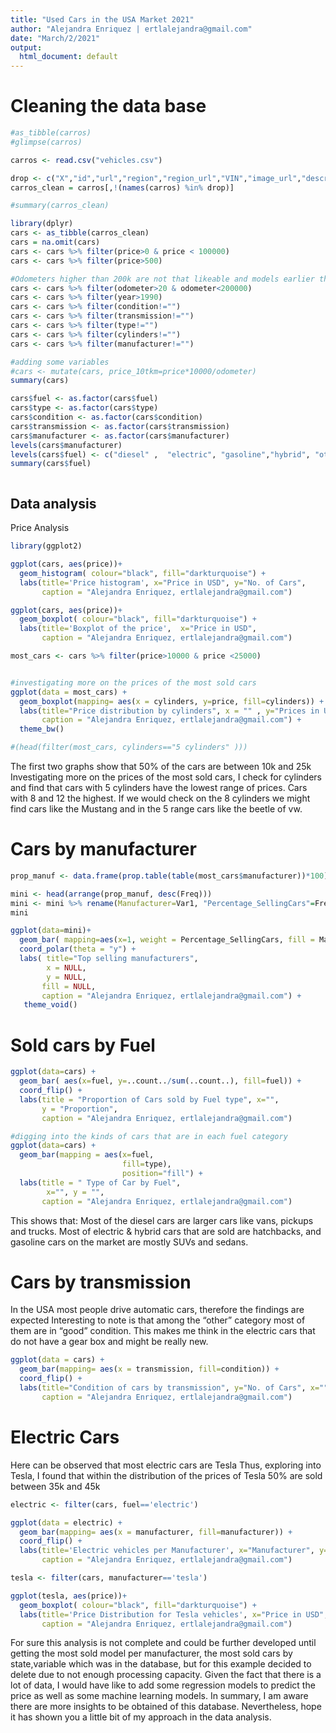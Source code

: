 ```yaml
---
title: "Used Cars in the USA Market 2021"
author: "Alejandra Enriquez | ertlalejandra@gmail.com"
date: "March/2/2021"
output:
  html_document: default
---
```

# Cleaning the data base
```r
#as_tibble(carros)
#glimpse(carros)

carros <- read.csv("vehicles.csv")

drop <- c("X","id","url","region","region_url","VIN","image_url","description","state","lat","long","posting_date")
carros_clean = carros[,!(names(carros) %in% drop)]

#summary(carros_clean)
```

```r
library(dplyr)
cars <- as_tibble(carros_clean)
cars = na.omit(cars)
cars <- cars %>% filter(price>0 & price < 100000)
cars <- cars %>% filter(price>500)

#Odometers higher than 200k are not that likeable and models earlier than 1990 may not be good observations for a robust prediction, thus I removed them.
cars <- cars %>% filter(odometer>20 & odometer<200000)
cars <- cars %>% filter(year>1990)
cars <- cars %>% filter(condition!="")
cars <- cars %>% filter(transmission!="")
cars <- cars %>% filter(type!="")
cars <- cars %>% filter(cylinders!="")
cars <- cars %>% filter(manufacturer!="")

#adding some variables
#cars <- mutate(cars, price_10tkm=price*10000/odometer)
summary(cars)

cars$fuel <- as.factor(cars$fuel)
cars$type <- as.factor(cars$type)
cars$condition <- as.factor(cars$condition)
cars$transmission <- as.factor(cars$transmission)
cars$manufacturer <- as.factor(cars$manufacturer)
levels(cars$manufacturer)
levels(cars$fuel) <- c("diesel" ,  "electric", "gasoline","hybrid", "other")
summary(cars$fuel)



```

## Data analysis

Price Analysis
```r
library(ggplot2)

ggplot(cars, aes(price))+
  geom_histogram( colour="black", fill="darkturquoise") +
  labs(title='Price histogram', x="Price in USD", y="No. of Cars", 
       caption = "Alejandra Enriquez, ertlalejandra@gmail.com")

ggplot(cars, aes(price))+
  geom_boxplot( colour="black", fill="darkturquoise") +
  labs(title='Boxplot of the price',  x="Price in USD",
       caption = "Alejandra Enriquez, ertlalejandra@gmail.com")

most_cars <- cars %>% filter(price>10000 & price <25000)


#investigating more on the prices of the most sold cars
ggplot(data = most_cars) + 
  geom_boxplot(mapping= aes(x = cylinders, y=price, fill=cylinders)) +
  labs(title="Price distribution by cylinders", x = "" , y="Prices in USD",
       caption = "Alejandra Enriquez, ertlalejandra@gmail.com") +
  theme_bw()

#(head(filter(most_cars, cylinders=="5 cylinders" )))

```
The first two graphs show that 50% of the cars are between 10k and 25k 
Investigating more on the prices of the most sold cars, I check for cylinders and find that cars with 5 cylinders have the lowest range of prices. Cars with 8 and 12 the highest.
If we would check on the 8 cylinders we might find cars like the Mustang and in the 5 range cars like the beetle of vw. 

# Cars by manufacturer
```r

prop_manuf <- data.frame(prop.table(table(most_cars$manufacturer))*100)

mini <- head(arrange(prop_manuf, desc(Freq)))
mini <- mini %>% rename(Manufacturer=Var1, "Percentage_SellingCars"=Freq)
mini

ggplot(data=mini)+
  geom_bar( mapping=aes(x=1, weight = Percentage_SellingCars, fill = Manufacturer))+
  coord_polar(theta = "y") +
  labs( title="Top selling manufacturers",
        x = NULL,
        y = NULL,
       fill = NULL,
       caption = "Alejandra Enriquez, ertlalejandra@gmail.com") +
   theme_void() 

```
# Sold cars by Fuel
```r

ggplot(data=cars) +
  geom_bar( aes(x=fuel, y=..count../sum(..count..), fill=fuel)) +
  coord_flip() +
  labs(title = "Proportion of Cars sold by Fuel type", x="", 
       y = "Proportion",
       caption = "Alejandra Enriquez, ertlalejandra@gmail.com") 

#digging into the kinds of cars that are in each fuel category
ggplot(data=cars) +
  geom_bar(mapping = aes(x=fuel, 
                         fill=type), 
                         position="fill") +
  labs(title = " Type of Car by Fuel", 
        x="", y = "",
       caption = "Alejandra Enriquez, ertlalejandra@gmail.com") 

```
This shows that:
Most of the diesel cars are larger cars like vans, pickups and trucks.
Most of electric & hybrid cars that are sold are hatchbacks, and 
gasoline cars on the market are mostly SUVs and sedans.

# Cars by transmission
In the USA most people drive automatic cars, therefore the findings are expected
Interesting to note is that among the "other" category most of them are in "good" condition. This makes me think in the electric cars that do not have a gear box and might be really new.
```r
ggplot(data = cars) + 
  geom_bar(mapping= aes(x = transmission, fill=condition)) +
  coord_flip() +
  labs(title="Condition of cars by transmission", y="No. of Cars", x="",
       caption = "Alejandra Enriquez, ertlalejandra@gmail.com") 
```
# Electric Cars
Here can be observed that most electric cars are Tesla
Thus, exploring into Tesla, I found that within the distribution of the prices of Tesla 50% are sold between 35k and 45k 
```r
electric <- filter(cars, fuel=='electric')

ggplot(data = electric) + 
  geom_bar(mapping= aes(x = manufacturer, fill=manufacturer)) +
  coord_flip() +
  labs(title='Electric vehicles per Manufacturer', x="Manufacturer", y="No. of E-Vehicles",
       caption = "Alejandra Enriquez, ertlalejandra@gmail.com")

tesla <- filter(cars, manufacturer=='tesla')

ggplot(tesla, aes(price))+
  geom_boxplot( colour="black", fill="darkturquoise") +
  labs(title='Price Distribution for Tesla vehicles', x="Price in USD",
       caption = "Alejandra Enriquez, ertlalejandra@gmail.com")

```


For sure this analysis is not complete and could be further developed until getting the most sold model per manufacturer, the most sold cars by state,variable which was in the database, but for this example decided to delete due to not enough processing capacity.
Given the fact that there is a lot of data, I would have like to add some regression models to predict the price as well as some machine learning models.
In summary, I am aware there are more insights to be obtained of this database.
Nevertheless, hope it has shown you a little bit of my approach in the data analysis.